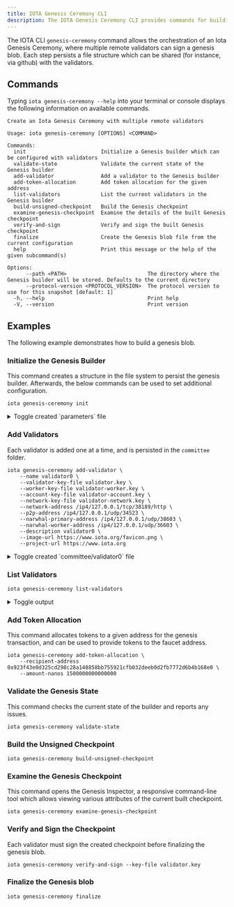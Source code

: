 ```yaml
---
title: IOTA Genesis Ceremony CLI
description: The IOTA Genesis Ceremony CLI provides commands for building a Genesis blob file.
---
```


The IOTA CLI `genesis-ceremony` command allows the orchestration of an Iota Genesis Ceremony, 
where multiple remote validators can sign a genesis blob. Each step persists a file structure
which can be shared (for instance, via github) with the validators.

## Commands

Typing `iota genesis-ceremony --help` into your terminal or console displays the following information on available commands.

```shell
Create an Iota Genesis Ceremony with multiple remote validators

Usage: iota genesis-ceremony [OPTIONS] <COMMAND>

Commands:
  init                        Initialize a Genesis builder which can be configured with validators
  validate-state              Validate the current state of the Genesis builder
  add-validator               Add a validator to the Genesis builder
  add-token-allocation        Add token allocation for the given address
  list-validators             List the current validators in the Genesis builder
  build-unsigned-checkpoint   Build the Genesis checkpoint
  examine-genesis-checkpoint  Examine the details of the built Genesis checkpoint
  verify-and-sign             Verify and sign the built Genesis checkpoint
  finalize                    Create the Genesis blob file from the current configuration
  help                        Print this message or the help of the given subcommand(s)

Options:
      --path <PATH>                          The directory where the Genesis builder will be stored. Defaults to the current directory
      --protocol-version <PROTOCOL_VERSION>  The protocol version to use for this snapshot [default: 1]
  -h, --help                                 Print help
  -V, --version                              Print version
```

## Examples

The following example demonstrates how to build a genesis blob.

### Initialize the Genesis Builder

This command creates a structure in the file system to persist the genesis builder. 
Afterwards, the below commands can be used to set additional configuration.

```shell
iota genesis-ceremony init
```

<details>
  <summary>
  Toggle created `parameters` file
  </summary>

```yaml
chain_start_timestamp_ms: 1724332830839
protocol_version: 1
allow_insertion_of_extra_objects: true
epoch_duration_ms: 86400000
```

</details>

### Add Validators

Each validator is added one at a time, and is persisted in the `committee` folder.

```shell
iota genesis-ceremony add-validator \
    --name validator0 \
    --validator-key-file validator.key \
    --worker-key-file validator-worker.key \
    --account-key-file validator-account.key \
    --network-key-file validator-network.key \
    --network-address /ip4/127.0.0.1/tcp/38189/http \
    --p2p-address /ip4/127.0.0.1/udp/34523 \
    --narwhal-primary-address /ip4/127.0.0.1/udp/38603 \
    --narwhal-worker-address /ip4/127.0.0.1/udp/36603 \
    --description validator0 \
    --image-url https://www.iota.org/favicon.png \
    --project-url https://www.iota.org
```

<details>
  <summary>
  Toggle created `committee/validator0` file
  </summary>

```yaml
info:
  name: validator0
  account-address: 0xae12525173c83e472daf8c30e80ec6e220675c329029fe81dcae9bb3e53d4aef
  protocol-key: l5SIw1DYpic0kkkKDQm5NuLxWhzICh2WymxnVCutKkIzsaJx8u71qWdvRzN7QoRqEsGONoGpkCu8VbRFp0+prU/lTzeozmJTeou5JmW8JWSIZ1aLrZ41+vKluYoV2tVB
  worker-key: bjoiPMq9KY38ug6fwYKLIz/uPegBrghszVphlEHbX4c=
  network-key: lMg+5fuSD/E65lxbk6bqB1QWPuVsxGAUIQWHEmSKJWg=
  gas-price: 1000
  commission-rate: 200
  network-address: /ip4/127.0.0.1/tcp/38189/http
  p2p-address: /ip4/127.0.0.1/udp/34523
  narwhal-primary-address: /ip4/127.0.0.1/udp/38603
  narwhal-worker-address: /ip4/127.0.0.1/udp/36603
  description: validator0
  image-url: https://www.iota.org/favicon.png
  project-url: https://www.iota.org
proof_of_possession: iOnFPnGqbXbQGhI3H4bokzt2FRuWb/VzEWq4/k7xiKIz8JGDJdZvwC+56fqz534f
```

</details>

### List Validators

```shell
iota genesis-ceremony list-validators
```

<details>
  <summary>
  Toggle output
  </summary>

```shell
Validator Name Account Address
-------------- ------------------------------------------------------------------
validator0     0xae12525173c83e472daf8c30e80ec6e220675c329029fe81dcae9bb3e53d4aef
validator1     0xba55e3ce221bb7edfbbef4d59b68893f5550b6302a9456b738ad8cf06919be0c
```

</details>

### Add Token Allocation

This command allocates tokens to a given address for the genesis transaction, and can be used to provide tokens to the faucet address.

```shell
iota genesis-ceremony add-token-allocation \
    --recipient-address 0x923f43e0d325cd298c28a148858bb755921cfb032deeb0d2fb7772d6b4b168e0 \
    --amount-nanos 1500000000000000
```

### Validate the Genesis State

This command checks the current state of the builder and reports any issues.

```shell
iota genesis-ceremony validate-state
```

### Build the Unsigned Checkpoint

```shell
iota genesis-ceremony build-unsigned-checkpoint
```

### Examine the Genesis Checkpoint

This command opens the Genesis Inspector, a responsive command-line tool which allows viewing various attributes of the current built checkpoint.

```shell
iota genesis-ceremony examine-genesis-checkpoint
```

### Verify and Sign the Checkpoint

Each validator must sign the created checkpoint before finalizing the genesis blob.

```shell
iota genesis-ceremony verify-and-sign --key-file validator.key
```

### Finalize the Genesis blob

```shell
iota genesis-ceremony finalize
```
